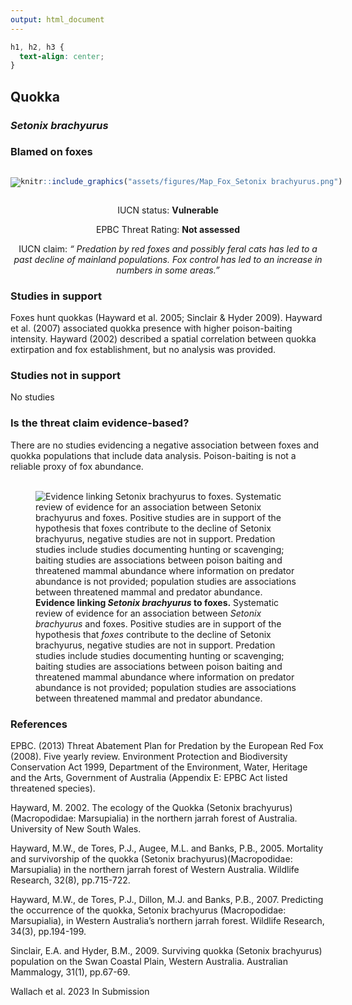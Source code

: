```yaml
---
output: html_document
---
```

```css
h1, h2, h3 {
  text-align: center;
}
```

## **Quokka**
### *Setonix brachyurus*
### Blamed on foxes

:::: {style="display: flex;"}

[![](assets/photos/Setonix brachyurus.png)](https://www.inaturalist.org/photos/2301295?size=original)

::: {}

:::

::: {}
  ```r
  knitr::include_graphics("assets/figures/Map_Fox_Setonix brachyurus.png")
  ```
:::

::::
<center>
IUCN status: **Vulnerable**

EPBC Threat Rating: **Not assessed**

IUCN claim: *" Predation by red foxes and possibly feral cats has led to a past decline of mainland populations. Fox control has led to an increase in numbers in some areas."*

</center>

### Studies in support

Foxes hunt quokkas (Hayward et al. 2005; Sinclair & Hyder 2009). Hayward et al. (2007) associated quokka presence with higher poison-baiting intensity. Hayward (2002) described a spatial correlation between quokka extirpation and fox establishment, but no analysis was provided.

### Studies not in support

No studies

### Is the threat claim evidence-based?

There are no studies evidencing a negative association between  foxes and quokka populations that include data analysis. Poison-baiting is not a reliable proxy of fox abundance.
<br>
<br>

![**Evidence linking *Setonix brachyurus* to foxes.** Systematic review of evidence for an association between *Setonix brachyurus* and foxes. Positive studies are in support of the hypothesis that *foxes* contribute to the decline of Setonix brachyurus, negative studies are not in support. Predation studies include studies documenting hunting or scavenging; baiting studies are associations between poison baiting and threatened mammal abundance where information on predator abundance is not provided; population studies are associations between threatened mammal and predator abundance.](assets/figures/Main_Evidence_Fox_Setonix brachyurus.png)

### References

EPBC. (2013) Threat Abatement Plan for Predation by the European Red Fox (2008). Five yearly review. Environment Protection and Biodiversity Conservation Act 1999, Department of the Environment, Water, Heritage and the Arts, Government of Australia (Appendix E: EPBC Act listed threatened species).

Hayward, M. 2002. The ecology of the Quokka (Setonix brachyurus) (Macropodidae: Marsupialia) in the northern jarrah forest of Australia. University of New South Wales.

Hayward, M.W., de Tores, P.J., Augee, M.L. and Banks, P.B., 2005. Mortality and survivorship of the quokka (Setonix brachyurus)(Macropodidae: Marsupialia) in the northern jarrah forest of Western Australia. Wildlife Research, 32(8), pp.715-722.

Hayward, M.W., de Tores, P.J., Dillon, M.J. and Banks, P.B., 2007. Predicting the occurrence of the quokka, Setonix brachyurus (Macropodidae: Marsupialia), in Western Australia’s northern jarrah forest. Wildlife Research, 34(3), pp.194-199.

Sinclair, E.A. and Hyder, B.M., 2009. Surviving quokka (Setonix brachyurus) population on the Swan Coastal Plain, Western Australia. Australian Mammalogy, 31(1), pp.67-69.

Wallach et al. 2023 In Submission

